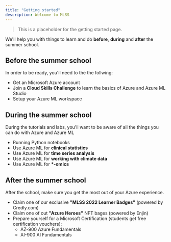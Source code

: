 ```yaml
---
title: "Getting started"
description: Welcome to MLSS
---
```


> This is a placeholder for the getting started page.

We'll help you with things to learn and do **before**, **during** and **after** the summer school.

## Before the summer school

In order to be ready, you'll need to the the follwing:

- Get an Microsoft Azure account
- Join a **Cloud Skills Challenge** to learn the basics of Azure and Azure ML Studio
- Setup your Azure ML workspace

## During the summer school

During the tutorials and labs, you'll want to be aware of all the things you can do with Azure and Azure ML

- Running Python notebooks
- Use Azure ML for **clinical statistics**
- Use Azure ML for **time series analysis**
- Use Azure ML for **working with climate data**
- Use Azure ML for **\*-omics**

## After the summer school

After the school, make sure you get the most out of your Azure experience.

- Claim one of our exclusive **"MLSS 2022 Learner Badges"** (powered by Credly.com)
- Claim one of out **"Azure Heroes"** NFT bages (powered by Enjin)
- Prepare yourself for a Microsoft Certification (students get free certification vouchers):
  - AZ-900 Azure Fundamentals
  - AI-900 AI Fundamentals
